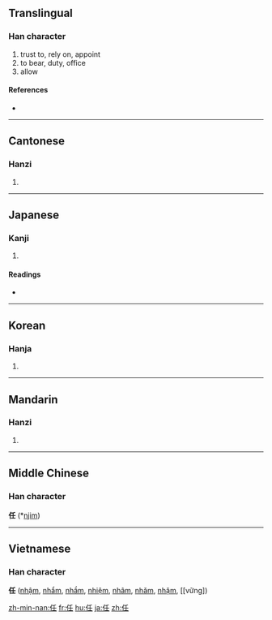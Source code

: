 ==Translingual==

===Han character===
{{Han char|rn=9|rad=人|as=04|sn=6|four=2221<sub>4</sub>|canj=人竹土 (OHG)}}

# trust to, rely on, appoint
# to bear, duty, office
# allow

====References====
* {{Han ref|kx=0094.240|dkj=00416|dj=0200.150|hdz=10122.060|uh=4EFB|ud=20219|bh=A5F4|bd=42484}}

----

==Cantonese==

===Hanzi===
{{yue-hanzi|jyut=|y=yam6}}

# {{defn|Cantonese}}

----

==Japanese==

===Kanji===
{{ja-kanji|grade=5|rs=人04}}

# {{defn|Japanese}}

====Readings====
* {{ja-readings|on=[[にん]] (nin), [[にむ]] (nimu), [[じん]] (jin), [[じむ]] (jimu)|kun=[[まかせる]] (makaseru), [[になう]] (ninau), [[たえる]] (taeru)}}

----

==Korean==

===Hanja===
{{ko-hanja|hangeul=임|rv=im|mr=im}}

# {{defn|Korean}}

----

==Mandarin==

===Hanzi===
{{cmn-hanzi|pin=[[rèn]] ([[ren4]])|wg=jen<sup>4</sup>}}

# {{defn|Mandarin}}

----

==Middle Chinese==
===Han character===
'''任''' (*[[njim]])<!--asterisk indicates that this character appears more than four times in the Tang Dynasty corpus of literature-->

----

==Vietnamese==
===Han character===
'''任''' ([[nhậm]], [[nhẩm]], [[nhầm]], [[nhiệm]], [[nhâm]], [[nhăm]], [[nhặm]], [[vững])

[[zh-min-nan:任]]
[[fr:任]]
[[hu:任]]
[[ja:任]]
[[zh:任]]